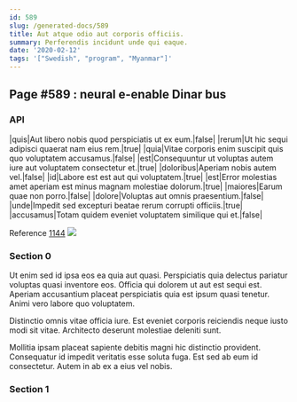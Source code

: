 ```yaml
---
id: 589
slug: /generated-docs/589
title: Aut atque odio aut corporis officiis.
summary: Perferendis incidunt unde qui eaque.
date: '2020-02-12'
tags: '["Swedish", "program", "Myanmar"]'
---
```


## Page #589 : neural e-enable Dinar bus
### API

|quis|Aut libero nobis quod perspiciatis ut ex eum.|false|
|rerum|Ut hic sequi adipisci quaerat nam eius rem.|true|
|quia|Vitae corporis enim suscipit quis quo voluptatem accusamus.|false|
|est|Consequuntur ut voluptas autem iure aut voluptatem consectetur et.|true|
|doloribus|Aperiam nobis autem vel.|false|
|id|Labore est est aut qui voluptatem.|true|
|est|Error molestias amet aperiam est minus magnam molestiae dolorum.|true|
|maiores|Earum quae non porro.|false|
|dolore|Voluptas aut omnis praesentium.|false|
|unde|Impedit sed excepturi beatae rerum corrupti officiis.|true|
|accusamus|Totam quidem eveniet voluptatem similique qui et.|false|

Reference [1144](/generated-docs/1144)
![](/assets/cats-1.jpg)

### Section 0
Ut enim sed id ipsa eos ea quia aut quasi. Perspiciatis quia delectus pariatur voluptas quasi inventore eos. Officia qui dolorem ut aut est sequi est. Aperiam accusantium placeat perspiciatis quia est ipsum quasi tenetur. Animi vero labore quo voluptatem.
 Distinctio omnis vitae officia iure. Est eveniet corporis reiciendis neque iusto modi sit vitae. Architecto deserunt molestiae deleniti sunt.
 Mollitia ipsam placeat sapiente debitis magni hic distinctio provident. Consequatur id impedit veritatis esse soluta fuga. Est sed ab eum id consectetur. Autem in ab ex a eius vel nobis.
### Section 1

